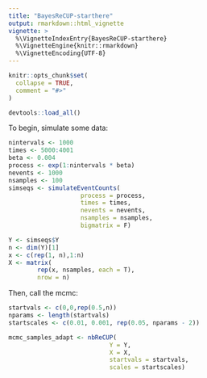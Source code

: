 ```yaml
---
title: "BayesReCUP-starthere"
output: rmarkdown::html_vignette
vignette: >
  %\VignetteIndexEntry{BayesReCUP-starthere}
  %\VignetteEngine{knitr::rmarkdown}
  %\VignetteEncoding{UTF-8}
---
```


```r
knitr::opts_chunk$set(
  collapse = TRUE,
  comment = "#>"
)
```

```r
devtools::load_all()
```

To begin, simulate some data:

```r
nintervals <- 1000
times <- 5000:4001
beta <- 0.004
process <- exp(1:nintervals * beta)
nevents <- 1000
nsamples <- 100
simseqs <- simulateEventCounts(
                    process = process,
                    times = times,
                    nevents = nevents,
                    nsamples = nsamples,
                    bigmatrix = F)

Y <- simseqs$Y
n <- dim(Y)[1]
x <- c(rep(1, n),1:n)
X <- matrix(
        rep(x, nsamples, each = T),
        nrow = n)
```

Then, call the mcmc:

```r
startvals <- c(0,0,rep(0.5,n))
nparams <- length(startvals)
startscales <- c(0.01, 0.001, rep(0.05, nparams - 2))

mcmc_samples_adapt <- nbReCUP(
                            Y = Y,
                            X = X,
                            startvals = startvals,
                            scales = startscales)
```
